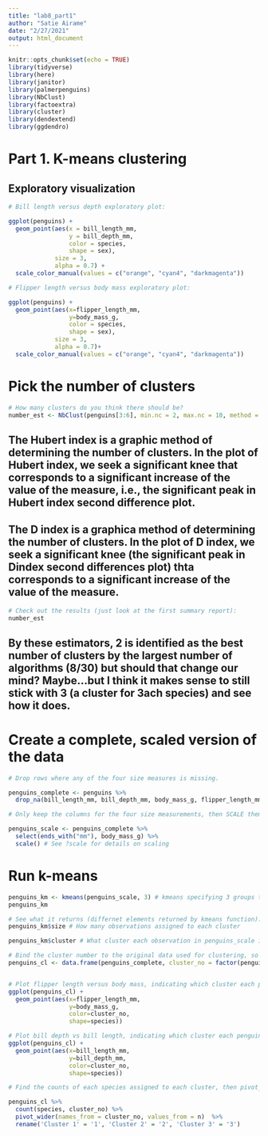 ```yaml
---
title: "lab8_part1"
author: "Satie Airame"
date: "2/27/2021"
output: html_document
---
```


```r
knitr::opts_chunk$set(echo = TRUE)
library(tidyverse)
library(here)
library(janitor)
library(palmerpenguins)
library(NbClust)
library(factoextra)
library(cluster)
library(dendextend)
library(ggdendro)
```

# Part 1. K-means clustering

## Exploratory visualization

```r
# Bill length versus depth exploratory plot:

ggplot(penguins) +
  geom_point(aes(x = bill_length_mm,
                 y = bill_depth_mm,
                 color = species,
                 shape = sex),
             size = 3,
             alpha = 0.7) +
  scale_color_manual(values = c("orange", "cyan4", "darkmagenta"))
```

```r
# Flipper length versus body mass exploratory plot:

ggplot(penguins) +
  geom_point(aes(x=flipper_length_mm,
                 y=body_mass_g,
                 color = species,
                 shape = sex),
             size = 3,
             alpha = 0.7)+
  scale_color_manual(values = c("orange", "cyan4", "darkmagenta"))
```
# Pick the number of clusters

```r
# How many clusters do you think there should be?
number_est <- NbClust(penguins[3:6], min.nc = 2, max.nc = 10, method = "kmeans")
```
## The Hubert index is a graphic method of determining the number of clusters. In the plot of Hubert index, we seek a significant knee that corresponds to a significant increase of the value of the measure, i.e., the significant peak in Hubert index second difference plot.

## The D index is a graphica method of determining the number of clusters. In the plot of D index, we seek a significant knee (the significant peak in Dindex second differences plot) thta corresponds to a significant increase of the value of the measure.

```r
# Check out the results (just look at the first summary report):
number_est
```

## By these estimators, 2 is identified as the best number of clusters by the largest number of algorithms (8/30) but should that change our mind? Maybe...but I think it makes sense to still stick with 3 (a cluster for 3ach species) and see how it does.

# Create a complete, scaled version of the data

```r
# Drop rows where any of the four size measures is missing.

penguins_complete <- penguins %>% 
  drop_na(bill_length_mm, bill_depth_mm, body_mass_g, flipper_length_mm)

# Only keep the columns for the four size measurements, then SCALE them.

penguins_scale <- penguins_complete %>% 
  select(ends_with("mm"), body_mass_g) %>% 
  scale() # See ?scale for details on scaling
```

# Run k-means

```r
penguins_km <- kmeans(penguins_scale, 3) # kmeans specifying 3 groups to start
penguins_km
```
```r
# See what it returns (differnet elements returned by kmeans function):
penguins_km$size # How many observations assigned to each cluster
```
```r
penguins_km$cluster # What cluster each observation in penguins_scale is assigned to
```
```r
# Bind the cluster number to the original data used for clustering, so that we can see what cluster each penguin is assigned to
penguins_cl <- data.frame(penguins_complete, cluster_no = factor(penguins_km$cluster))


# Plot flipper length versus body mass, indicating which cluster each penguin is assigned to (but also showing the actual species)
ggplot(penguins_cl) +
  geom_point(aes(x=flipper_length_mm,
                 y=body_mass_g,
                 color=cluster_no,
                 shape=species))
```
```r
# Plot bill depth vs bill length, indicating which cluster each penguin is assigned to (but also showing the actual species)
ggplot(penguins_cl) +
  geom_point(aes(x=bill_length_mm,
                 y=bill_depth_mm,
                 color=cluster_no,
                 shape=species))
```

```r
# Find the counts of each species assigned to each cluster, then pivot_wider() to make it a contingency table:

penguins_cl %>% 
  count(species, cluster_no) %>% 
  pivot_wider(names_from = cluster_no, values_from = n)  %>% 
  rename('Cluster 1' = '1', 'Cluster 2' = '2', 'Cluster 3' = '3')
```



